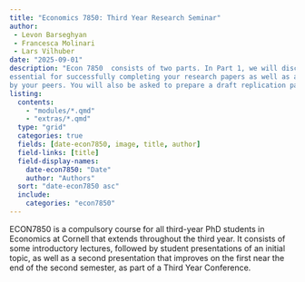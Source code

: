 ```yaml
---
title: "Economics 7850: Third Year Research Seminar"
author: 
 - Levon Barseghyan
 - Francesca Molinari
 - Lars Vilhuber
date: "2025-09-01"
description: "Econ 7850  consists of two parts. In Part 1, we will discuss several topics that are
essential for successfully completing your research papers as well as applying for grants, refereeing for journals etc. Part 2 are your presentations. In Part 3, after presentations are offered, you will be asked to write a referee report on one of the papers written
by your peers. You will also be asked to prepare a draft replication package for your own paper."
listing:
  contents:
    - "modules/*.qmd"
    - "extras/*.qmd"
  type: "grid"
  categories: true
  fields: [date-econ7850, image, title, author]
  field-links: [title]
  field-display-names:
    date-econ7850: "Date"
    author: "Authors"
  sort: "date-econ7850 asc"
  include:
    categories: "econ7850"
---
```


ECON7850 is a compulsory course for all third-year PhD students in Economics at Cornell that extends throughout the third year. It consists of some introductory lectures, followed by student presentations of an initial topic, as well as a second presentation that improves on the first near the end of the second semester, as part of a Third Year Conference.